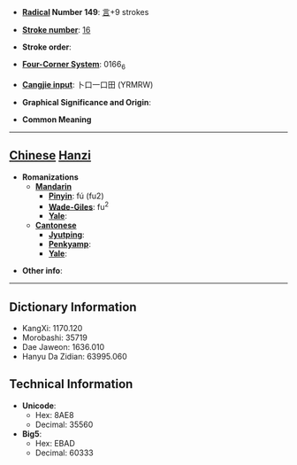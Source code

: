 * '''[[Wiktionary:Chinese radical index| Radical]] Number 149''': [[Wiktionary:Chinese radical index 言|言]]+9 strokes

* '''[[Wiktionary:Chinese total strokes index|Stroke number]]''': [[Wiktionary:Chinese total strokes index 16|16]]

* '''Stroke order''': 

* '''[[Wiktionary:Chinese four corner index|Four-Corner System]]''': 0166<sub>6</sub>

* '''[[Wiktionary:Chinese Cangjie index|Cangjie input]]''': 卜口一口田 (YRMRW)

* '''Graphical Significance and Origin''': 

* '''Common Meaning'''

----

== [[Chinese]] [[Hanzi]] ==

* '''Romanizations'''
** '''[[Mandarin]]'''
*** '''[[Pinyin]]''': fú (fu2)
*** '''[[Wade-Giles]]''': fu<sup>2</sup>
*** '''[[Yale]]''': 
** '''[[Cantonese]]'''
*** '''[[Jyutping]]''':
*** '''[[Penkyamp]]''': 
*** '''[[Yale]]''': 

* '''Other info''': 

----

== Dictionary Information ==

* KangXi: 1170.120
* Morobashi: 35719
* Dae Jaweon: 1636.010
* Hanyu Da Zidian: 63995.060

== Technical Information ==

* '''Unicode''':
** Hex: 8AE8
** Decimal: 35560
* '''Big5''':
** Hex: EBAD
** Decimal: 60333